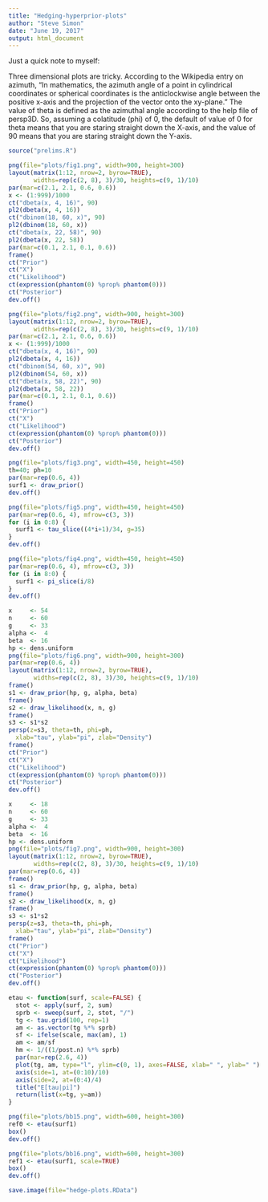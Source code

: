 ```yaml
---
title: "Hedging-hyperprior-plots"
author: "Steve Simon"
date: "June 19, 2017"
output: html_document
---
```


Just a quick note to myself:

Three dimensional plots are tricky. According to the Wikipedia entry on azimuth, "In mathematics, the azimuth angle of a point in cylindrical coordinates or spherical coordinates is the anticlockwise angle between the positive x-axis and the projection of the vector onto the xy-plane." The value of theta is defined as the azimuthal angle according to the help file of persp3D. So, assuming a colatitude (phi) of 0, the default of value of 0 for theta means that you are staring straight down the X-axis, and the value of 90 means that you are staring straight down the Y-axis.

```r
source("prelims.R")
```

```r
png(file="plots/fig1.png", width=900, height=300)
layout(matrix(1:12, nrow=2, byrow=TRUE), 
       widths=rep(c(2, 8), 3)/30, heights=c(9, 1)/10)
par(mar=c(2.1, 2.1, 0.6, 0.6))
x <- (1:999)/1000
ct("dbeta(x, 4, 16)", 90)
pl2(dbeta(x, 4, 16))
ct("dbinom(18, 60, x)", 90)
pl2(dbinom(18, 60, x))
ct("dbeta(x, 22, 58)", 90)
pl2(dbeta(x, 22, 58))
par(mar=c(0.1, 2.1, 0.1, 0.6))
frame()
ct("Prior")
ct("X")
ct("Likelihood")
ct(expression(phantom(0) %prop% phantom(0)))
ct("Posterior")
dev.off()
```

```r
png(file="plots/fig2.png", width=900, height=300)
layout(matrix(1:12, nrow=2, byrow=TRUE), 
       widths=rep(c(2, 8), 3)/30, heights=c(9, 1)/10)
par(mar=c(2.1, 2.1, 0.6, 0.6))
x <- (1:999)/1000
ct("dbeta(x, 4, 16)", 90)
pl2(dbeta(x, 4, 16))
ct("dbinom(54, 60, x)", 90)
pl2(dbinom(54, 60, x))
ct("dbeta(x, 58, 22)", 90)
pl2(dbeta(x, 58, 22))
par(mar=c(0.1, 2.1, 0.1, 0.6))
frame()
ct("Prior")
ct("X")
ct("Likelihood")
ct(expression(phantom(0) %prop% phantom(0)))
ct("Posterior")
dev.off()
```

```r
png(file="plots/fig3.png", width=450, height=450)
th=40; ph=10
par(mar=rep(0.6, 4))
surf1 <- draw_prior()
dev.off()
```

```r
png(file="plots/fig5.png", width=450, height=450)
par(mar=rep(0.6, 4), mfrow=c(3, 3))
for (i in 0:8) {
  surf1 <- tau_slice((4*i+1)/34, g=35)
}
dev.off()
```

```r
png(file="plots/fig4.png", width=450, height=450)
par(mar=rep(0.6, 4), mfrow=c(3, 3))
for (i in 8:0) {
  surf1 <- pi_slice(i/8)
}
dev.off()
```

```r
x     <- 54
n     <- 60
g     <- 33
alpha <-  4
beta  <- 16
hp <- dens.uniform
png(file="plots/fig6.png", width=900, height=300)
par(mar=rep(0.6, 4))
layout(matrix(1:12, nrow=2, byrow=TRUE), 
       widths=rep(c(2, 8), 3)/30, heights=c(9, 1)/10)
frame()
s1 <- draw_prior(hp, g, alpha, beta)
frame()
s2 <- draw_likelihood(x, n, g)
frame()
s3 <- s1*s2
persp(z=s3, theta=th, phi=ph,
  xlab="tau", ylab="pi", zlab="Density")
frame()
ct("Prior")
ct("X")
ct("Likelihood")
ct(expression(phantom(0) %prop% phantom(0)))
ct("Posterior")
dev.off()
```

```r
x     <- 18
n     <- 60
g     <- 33
alpha <-  4
beta  <- 16
hp <- dens.uniform
png(file="plots/fig7.png", width=900, height=300)
layout(matrix(1:12, nrow=2, byrow=TRUE), 
       widths=rep(c(2, 8), 3)/30, heights=c(9, 1)/10)
par(mar=rep(0.6, 4))
frame()
s1 <- draw_prior(hp, g, alpha, beta)
frame()
s2 <- draw_likelihood(x, n, g)
frame()
s3 <- s1*s2
persp(z=s3, theta=th, phi=ph,
  xlab="tau", ylab="pi", zlab="Density")
frame()
ct("Prior")
ct("X")
ct("Likelihood")
ct(expression(phantom(0) %prop% phantom(0)))
ct("Posterior")
dev.off()
```

```r
etau <- function(surf, scale=FALSE) {
  stot <- apply(surf, 2, sum)
  sprb <- sweep(surf, 2, stot, "/")
  tg <- tau.grid(100, rep=1)
  am <- as.vector(tg %*% sprb)
  sf <- ifelse(scale, max(am), 1)
  am <- am/sf
  hm <- 1/((1/post.n) %*% sprb)
  par(mar=rep(2.6, 4))
  plot(tg, am, type="l", ylim=c(0, 1), axes=FALSE, xlab=" ", ylab=" ")
  axis(side=1, at=(0:10)/10)
  axis(side=2, at=(0:4)/4)
  title("E[tau|pi]")
  return(list(x=tg, y=am))
}

png(file="plots/bb15.png", width=600, height=300)
ref0 <- etau(surf1)
box()
dev.off()

png(file="plots/bb16.png", width=600, height=300)
ref1 <- etau(surf1, scale=TRUE)
box()
dev.off()
```

```r
save.image(file="hedge-plots.RData")
```